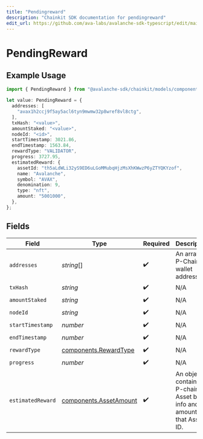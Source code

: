 ```yaml
---
title: "Pendingreward"
description: "Chainkit SDK documentation for pendingreward"
edit_url: https://github.com/ava-labs/avalanche-sdk-typescript/edit/main/chainkit/docs/models/components/pendingreward.md
---
```


# PendingReward

## Example Usage

```typescript
import { PendingReward } from "@avalanche-sdk/chainkit/models/components";

let value: PendingReward = {
  addresses: [
    "avax1h2ccj9f5ay5acl6tyn9mwmw32p8wref8vl8ctg",
  ],
  txHash: "<value>",
  amountStaked: "<value>",
  nodeId: "<id>",
  startTimestamp: 3021.86,
  endTimestamp: 1563.84,
  rewardType: "VALIDATOR",
  progress: 3727.95,
  estimatedReward: {
    assetId: "th5aLdWLi32yS9ED6uLGoMMubqHjzMsXhKWwzP6yZTYQKYzof",
    name: "Avalanche",
    symbol: "AVAX",
    denomination: 9,
    type: "nft",
    amount: "5001000",
  },
};
```

## Fields

| Field                                                                          | Type                                                                           | Required                                                                       | Description                                                                    | Example                                                                        |
| ------------------------------------------------------------------------------ | ------------------------------------------------------------------------------ | ------------------------------------------------------------------------------ | ------------------------------------------------------------------------------ | ------------------------------------------------------------------------------ |
| `addresses`                                                                    | *string*[]                                                                     | :heavy_check_mark:                                                             | An array of P-Chain wallet addresses.                                          | [<br/>"avax1h2ccj9f5ay5acl6tyn9mwmw32p8wref8vl8ctg"<br/>]                      |
| `txHash`                                                                       | *string*                                                                       | :heavy_check_mark:                                                             | N/A                                                                            |                                                                                |
| `amountStaked`                                                                 | *string*                                                                       | :heavy_check_mark:                                                             | N/A                                                                            |                                                                                |
| `nodeId`                                                                       | *string*                                                                       | :heavy_check_mark:                                                             | N/A                                                                            |                                                                                |
| `startTimestamp`                                                               | *number*                                                                       | :heavy_check_mark:                                                             | N/A                                                                            |                                                                                |
| `endTimestamp`                                                                 | *number*                                                                       | :heavy_check_mark:                                                             | N/A                                                                            |                                                                                |
| `rewardType`                                                                   | [components.RewardType](https://github.com/ava-labs/avalanche-sdk-typescript/blob/main/chainkit/models/components/rewardtype.md)                 | :heavy_check_mark:                                                             | N/A                                                                            |                                                                                |
| `progress`                                                                     | *number*                                                                       | :heavy_check_mark:                                                             | N/A                                                                            |                                                                                |
| `estimatedReward`                                                              | [components.AssetAmount](https://github.com/ava-labs/avalanche-sdk-typescript/blob/main/chainkit/models/components/assetamount.md)               | :heavy_check_mark:                                                             | An object containing P-chain Asset basic info and the amount of that Asset ID. |                                                                                |